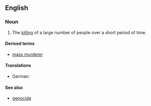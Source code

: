 ==English==
{{wikipedia}}
===Noun===
{{en-noun|sg=[[mass]] [[murder]]}}

# The [[killing]] of a large number of people over a short period of time.

====Derived terms====
*[[mass murderer]]

====Translations====
*German: {{t+|de|Massenmord|m}}
====See also====
*[[genocide]]